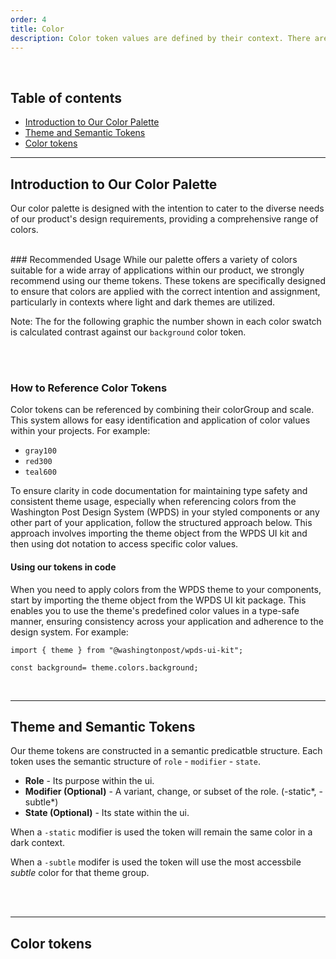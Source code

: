 ```yaml
---
order: 4
title: Color
description: Color token values are defined by their context. There are two contexts we currently support a "light" and "dark" context. Toggle the sun/moon in the top right of the site to see each context.
---
```


<BR />

## Table of contents

- [Introduction to Our Color Palette](/foundations/color#Introduction%20to%20Our%20Color%20Palette)
- [Theme and Semantic Tokens](/foundations/color#Theme%20and%20Semantic%20Tokens)
- [Color tokens](/foundations/color#Color%20tokens)

---

## Introduction to Our Color Palette

Our color palette is designed with the intention to cater to the diverse needs of our product's design requirements, providing a comprehensive range of colors.

<BR />
### Recommended Usage While our palette offers a variety of colors suitable for a
wide array of applications within our product, we strongly recommend using our theme
tokens. These tokens are specifically designed to ensure that colors are applied
with the correct intention and assignment, particularly in contexts where light and
dark themes are utilized.

Note: The for the following graphic the number shown in each color swatch is calculated contrast against our `background` color token.

<BR />

<ColorSamples />

<BR />

### How to Reference Color Tokens

Color tokens can be referenced by combining their colorGroup and scale. This system allows for easy identification and application of color values within your projects. For example:

- `gray100`
- `red300`
- `teal600`

To ensure clarity in code documentation for maintaining type safety and consistent theme usage, especially when referencing colors from the Washington Post Design System (WPDS) in your styled components or any other part of your application, follow the structured approach below. This approach involves importing the theme object from the WPDS UI kit and then using dot notation to access specific color values.

#### Using our tokens in code

When you need to apply colors from the WPDS theme to your components, start by importing the theme object from the WPDS UI kit package. This enables you to use the theme's predefined color values in a type-safe manner, ensuring consistency across your application and adherence to the design system.
For example:

`import { theme } from "@washingtonpost/wpds-ui-kit";`

`const background= theme.colors.background;`

<BR />

---

## Theme and Semantic Tokens

Our theme tokens are constructed in a semantic predicatble structure. Each token uses the semantic structure of `role` - `modifier` - `state`.

- **Role** - Its purpose within the ui.
- **Modifier (Optional)** - A variant, change, or subset of the role. (-static*, -subtle*)
- **State (Optional)** - Its state within the ui.

When a `-static` modifier is used the token will remain the same color in a dark context.

When a `-subtle` modifer is used the token will use the most accessbile _subtle_ color for that theme group.

<BR />

<ThemeTokens />

<BR />

---

## Color tokens

<ColorTokenTable />

<BR />

<BR size="xl" />
